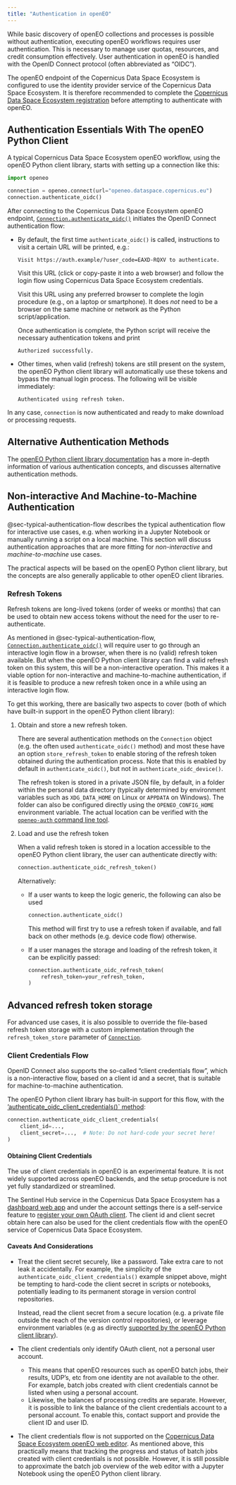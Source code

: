 ```yaml
---
title: "Authentication in openEO"
---
```


While basic discovery of openEO collections and processes is possible without authentication,
executing openEO workflows requires user authentication. 
This is necessary to manage user quotas, resources, and credit consumption effectively. 
User authentication in openEO is handled with the OpenID Connect protocol (often abbreviated as "OIDC").

The openEO endpoint of the Copernicus Data Space Ecosystem is configured to use
the identity provider service of the Copernicus Data Space Ecosystem. 
It is therefore recommended to complete the 
[Copernicus Data Space Ecosystem registration](../../Registration.qmd) 
before attempting to authenticate with openEO.



## Authentication Essentials With The openEO Python Client {#sec-typical-authentication-flow}

A typical Copernicus Data Space Ecosystem openEO workflow,
using the openEO Python client library,
starts with setting up a connection like this:

```python
import openeo

connection = openeo.connect(url="openeo.dataspace.copernicus.eu")
connection.authenticate_oidc()
```

After connecting to the Copernicus Data Space Ecosystem openEO endpoint,
[`Connection.authenticate_oidc()`](https://open-eo.github.io/openeo-python-client/api.html#openeo.rest.connection.Connection.authenticate_oidc){target="_blank"} initiates the OpenID Connect authentication flow:

-   By default, the first time `authenticate_oidc()` is called,
    instructions to visit a certain URL will be printed, e.g.:

    ```
    Visit https://auth.example/?user_code=EAXD-RQXV to authenticate.
    ```

    Visit this URL (click or copy-paste it into a web browser) and
    follow the login flow using Copernicus Data Space Ecosystem credentials.

    ::: {.callout-tip collapse="false"}

    Visit this URL using any preferred browser to complete the login procedure 
    (e.g., on a laptop or smartphone). 
    It does *not* need to be a browser on the same machine or network as the Python script/application.

    :::

    Once authentication is complete, 
    the Python script will receive the necessary authentication tokens and print

    ```
    Authorized successfully.
    ```

-   Other times, when valid (refresh) tokens are still present on the system, 
    the openEO Python client library will automatically use these tokens and 
    bypass the manual login process. The following will be visible immediately:

    ```
    Authenticated using refresh token.
    ```

In any case, `connection` is now authenticated and ready to make download or processing requests.


## Alternative Authentication Methods

The [openEO Python client library documentation](https://open-eo.github.io/openeo-python-client/auth.html){target="_blank"}
has a more in-depth information of various authentication concepts,
and discusses alternative authentication methods.


## Non-interactive And Machine-to-Machine Authentication

@sec-typical-authentication-flow describes the typical authentication flow for interactive use cases,
e.g. when working in a Jupyter Notebook or manually running a script on a local machine.
This section will discuss authentication approaches
that are more fitting for *non-interactive* and *machine-to-machine* use cases.

::: {.callout-note}
The practical aspects will be based on the openEO Python client library,
but the concepts are also generally applicable to other openEO client libraries.
:::


### Refresh Tokens

Refresh tokens are long-lived tokens (order of weeks or months)
that can be used to obtain new access tokens
without the need for the user to re-authenticate.

As mentioned in @sec-typical-authentication-flow,
[`Connection.authenticate_oidc()`](https://open-eo.github.io/openeo-python-client/api.html#openeo.rest.connection.Connection.authenticate_oidc){target="_blank"}
will require user to go through an interactive login flow in a browser,
when there is no (valid) refresh token available.
But when the openEO Python client library can find a valid refresh token on this system,
this will be a non-interactive operation.
This makes it a viable option for non-interactive and machine-to-machine authentication,
if it is feasible to produce a new refresh token once in a while using an interactive login flow.

To get this working, there are basically two aspects to cover
(both of which have built-in support in the openEO Python client library):

1.  Obtain and store a new refresh token.

    There are several authentication methods on the `Connection` object
    (e.g. the often used `authenticate_oidc()` method)
    and most these have an option `store_refresh_token`
    to enable storing of the refresh token obtained during the authentication process.
    Note that this is enabled by default in `authenticate_oidc()`,
    but not in `authenticate_oidc_device()`.

    The refresh token is stored in a private JSON file, by default, in a folder within the personal data directory (typically determined by environment variables such as `XDG_DATA_HOME` on Linux or `APPDATA` on Windows). The folder can also be configured directly using the `OPENEO_CONFIG_HOME` environment variable.
    The actual location can be verified
    with the [`openeo-auth` command line tool](https://open-eo.github.io/openeo-python-client/auth.html#auth-config-files-and-openeo-auth-helper-tool){target="_blank"}.


2.  Load and use the refresh token

    When a valid refresh token is stored in a location accessible to the openEO Python client library, 
    the user can authenticate directly with:

    ```python
    connection.authenticate_oidc_refresh_token()
    ```

    Alternatively:

    -   If a user wants to keep the logic generic, the following can also be used

        ```python
        connection.authenticate_oidc()
        ```

        This method will first try to use a refresh token if available,
        and fall back on other methods (e.g. device code flow) otherwise.

    -   If a user manages the storage and loading of the refresh token, it can be explicitly passed:

        ```python
        connection.authenticate_oidc_refresh_token(
            refresh_token=your_refresh_token,
        )
        ```

::: {.callout-tip}
## Advanced refresh token storage

For advanced use cases, it is also possible to override the file-based
refresh token storage with a custom implementation through the
`refresh_token_store` parameter of
[`Connection`](https://open-eo.github.io/openeo-python-client/api.html#openeo.rest.connection.Connection){target="_blank"}.

:::



### Client Credentials Flow


OpenID Connect also supports the so-called "client credentials flow",
which is a non-interactive flow, based on a client id and a secret,
that is suitable for machine-to-machine authentication.

The openEO Python client library has built-in support for this flow,
with the ['authenticate_oidc_client_credentials()` method](https://open-eo.github.io/openeo-python-client/auth.html#oidc-authentication-client-credentials-flow){target="_blank"}:

```python
connection.authenticate_oidc_client_credentials(
    client_id=...,
    client_secret=...,  # Note: Do not hard-code your secret here!
)
```

#### Obtaining Client Credentials

::: {.callout-warning}
The use of client credentials in openEO is an experimental feature. 
It is not widely supported across openEO backends, 
and the setup procedure is not yet fully standardized or streamlined.
:::

The Sentinel Hub service in the Copernicus Data Space Ecosystem
has a [dashboard web app](https://shapps.dataspace.copernicus.eu/dashboard)
and under the account settings there is a self-service feature to
[register your own OAuth client](../SentinelHub/Overview/Authentication.qmd#registering-oauth-client){target="_blank"}.
The client id and client secret obtain here can also be used
for the client credentials flow with the openEO service of Copernicus Data Space Ecosystem.

#### Caveats And Considerations

-   Treat the client secret securely, like a password.
    Take extra care to not leak it accidentally.
    For example, the simplicity of the `authenticate_oidc_client_credentials()` example snippet above, 
    might be tempting to hard-code the client secret in scripts or notebooks, potentially leading to its permanent storage in version control repositories.

    Instead, read the client secret from a secure location
    (e.g. a private file outside the reach of the version control repositories),
    or leverage environment variables (e.g as directly [supported by the openEO Python client library](https://open-eo.github.io/openeo-python-client/auth.html#oidc-client-credentials-using-environment-variables){target="_blank"}).
-   The client credentials only identify OAuth client, not a personal user account.

    -   This means that openEO resources such as openEO batch jobs, their results, UDP's, etc
        from one identity are not available to the other.
        For example, batch jobs created with client credentials cannot be listed when using a personal account.
    -   Likewise, the balances of processing credits are separate.
        However, it is possible to link the balance of the client credentials account to a personal account. To enable this, contact support and provide the client ID and user ID.

-   The client credentials flow is not supported on the
    [Copernicus Data Space Ecosystem openEO web editor](https://openeo.dataspace.copernicus.eu/).
    As mentioned above, 
    this practically means that tracking the progress and 
    status of batch jobs created with client credentials is not possible.
    However, it is still possible to approximate the batch job overview of the web editor
    with a Jupyter Notebook using the openEO Python client library.


